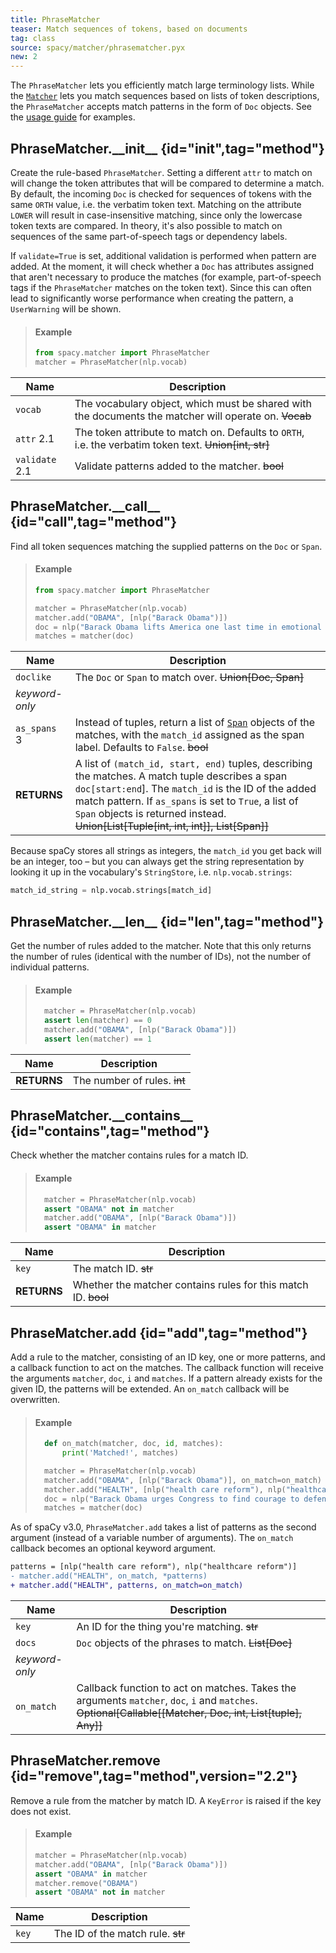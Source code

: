 ```yaml
---
title: PhraseMatcher
teaser: Match sequences of tokens, based on documents
tag: class
source: spacy/matcher/phrasematcher.pyx
new: 2
---
```


The `PhraseMatcher` lets you efficiently match large terminology lists. While
the [`Matcher`](/api/matcher) lets you match sequences based on lists of token
descriptions, the `PhraseMatcher` accepts match patterns in the form of `Doc`
objects. See the [usage guide](/usage/rule-based-matching#phrasematcher) for
examples.

## PhraseMatcher.\_\_init\_\_ {id="init",tag="method"}

Create the rule-based `PhraseMatcher`. Setting a different `attr` to match on
will change the token attributes that will be compared to determine a match. By
default, the incoming `Doc` is checked for sequences of tokens with the same
`ORTH` value, i.e. the verbatim token text. Matching on the attribute `LOWER`
will result in case-insensitive matching, since only the lowercase token texts
are compared. In theory, it's also possible to match on sequences of the same
part-of-speech tags or dependency labels.

If `validate=True` is set, additional validation is performed when pattern are
added. At the moment, it will check whether a `Doc` has attributes assigned that
aren't necessary to produce the matches (for example, part-of-speech tags if the
`PhraseMatcher` matches on the token text). Since this can often lead to
significantly worse performance when creating the pattern, a `UserWarning` will
be shown.

> #### Example
>
> ```python
> from spacy.matcher import PhraseMatcher
> matcher = PhraseMatcher(nlp.vocab)
> ```

| Name                                    | Description                                                                                            |
| --------------------------------------- | ------------------------------------------------------------------------------------------------------ |
| `vocab`                                 | The vocabulary object, which must be shared with the documents the matcher will operate on. ~~Vocab~~  |
| `attr` <Tag variant="new">2.1</Tag>     | The token attribute to match on. Defaults to `ORTH`, i.e. the verbatim token text. ~~Union[int, str]~~ |
| `validate` <Tag variant="new">2.1</Tag> | Validate patterns added to the matcher. ~~bool~~                                                       |

## PhraseMatcher.\_\_call\_\_ {id="call",tag="method"}

Find all token sequences matching the supplied patterns on the `Doc` or `Span`.

> #### Example
>
> ```python
> from spacy.matcher import PhraseMatcher
>
> matcher = PhraseMatcher(nlp.vocab)
> matcher.add("OBAMA", [nlp("Barack Obama")])
> doc = nlp("Barack Obama lifts America one last time in emotional farewell")
> matches = matcher(doc)
> ```

| Name                                  | Description                                                                                                                                                                                                                                                                                              |
| ------------------------------------- | -------------------------------------------------------------------------------------------------------------------------------------------------------------------------------------------------------------------------------------------------------------------------------------------------------- |
| `doclike`                             | The `Doc` or `Span` to match over. ~~Union[Doc, Span]~~                                                                                                                                                                                                                                                  |
| _keyword-only_                        |                                                                                                                                                                                                                                                                                                          |
| `as_spans` <Tag variant="new">3</Tag> | Instead of tuples, return a list of [`Span`](/api/span) objects of the matches, with the `match_id` assigned as the span label. Defaults to `False`. ~~bool~~                                                                                                                                            |
| **RETURNS**                           | A list of `(match_id, start, end)` tuples, describing the matches. A match tuple describes a span `doc[start:end`]. The `match_id` is the ID of the added match pattern. If `as_spans` is set to `True`, a list of `Span` objects is returned instead. ~~Union[List[Tuple[int, int, int]], List[Span]]~~ |

<Infobox title="Note on retrieving the string representation of the match_id" variant="warning">

Because spaCy stores all strings as integers, the `match_id` you get back will
be an integer, too – but you can always get the string representation by looking
it up in the vocabulary's `StringStore`, i.e. `nlp.vocab.strings`:

```python
match_id_string = nlp.vocab.strings[match_id]
```

</Infobox>

## PhraseMatcher.\_\_len\_\_ {id="len",tag="method"}

Get the number of rules added to the matcher. Note that this only returns the
number of rules (identical with the number of IDs), not the number of individual
patterns.

> #### Example
>
> ```python
>   matcher = PhraseMatcher(nlp.vocab)
>   assert len(matcher) == 0
>   matcher.add("OBAMA", [nlp("Barack Obama")])
>   assert len(matcher) == 1
> ```

| Name        | Description                  |
| ----------- | ---------------------------- |
| **RETURNS** | The number of rules. ~~int~~ |

## PhraseMatcher.\_\_contains\_\_ {id="contains",tag="method"}

Check whether the matcher contains rules for a match ID.

> #### Example
>
> ```python
>   matcher = PhraseMatcher(nlp.vocab)
>   assert "OBAMA" not in matcher
>   matcher.add("OBAMA", [nlp("Barack Obama")])
>   assert "OBAMA" in matcher
> ```

| Name        | Description                                                    |
| ----------- | -------------------------------------------------------------- |
| `key`       | The match ID. ~~str~~                                          |
| **RETURNS** | Whether the matcher contains rules for this match ID. ~~bool~~ |

## PhraseMatcher.add {id="add",tag="method"}

Add a rule to the matcher, consisting of an ID key, one or more patterns, and a
callback function to act on the matches. The callback function will receive the
arguments `matcher`, `doc`, `i` and `matches`. If a pattern already exists for
the given ID, the patterns will be extended. An `on_match` callback will be
overwritten.

> #### Example
>
> ```python
>   def on_match(matcher, doc, id, matches):
>       print('Matched!', matches)
>
>   matcher = PhraseMatcher(nlp.vocab)
>   matcher.add("OBAMA", [nlp("Barack Obama")], on_match=on_match)
>   matcher.add("HEALTH", [nlp("health care reform"), nlp("healthcare reform")], on_match=on_match)
>   doc = nlp("Barack Obama urges Congress to find courage to defend his healthcare reforms")
>   matches = matcher(doc)
> ```

<Infobox title="Changed in v3.0" variant="warning">

As of spaCy v3.0, `PhraseMatcher.add` takes a list of patterns as the second
argument (instead of a variable number of arguments). The `on_match` callback
becomes an optional keyword argument.

```diff
patterns = [nlp("health care reform"), nlp("healthcare reform")]
- matcher.add("HEALTH", on_match, *patterns)
+ matcher.add("HEALTH", patterns, on_match=on_match)
```

</Infobox>

| Name           | Description                                                                                                                                                |
| -------------- | ---------------------------------------------------------------------------------------------------------------------------------------------------------- |
| `key`          | An ID for the thing you're matching. ~~str~~                                                                                                               |
| `docs`         | `Doc` objects of the phrases to match. ~~List[Doc]~~                                                                                                       |
| _keyword-only_ |                                                                                                                                                            |
| `on_match`     | Callback function to act on matches. Takes the arguments `matcher`, `doc`, `i` and `matches`. ~~Optional[Callable[[Matcher, Doc, int, List[tuple], Any]]~~ |

## PhraseMatcher.remove {id="remove",tag="method",version="2.2"}

Remove a rule from the matcher by match ID. A `KeyError` is raised if the key
does not exist.

> #### Example
>
> ```python
> matcher = PhraseMatcher(nlp.vocab)
> matcher.add("OBAMA", [nlp("Barack Obama")])
> assert "OBAMA" in matcher
> matcher.remove("OBAMA")
> assert "OBAMA" not in matcher
> ```

| Name  | Description                       |
| ----- | --------------------------------- |
| `key` | The ID of the match rule. ~~str~~ |
